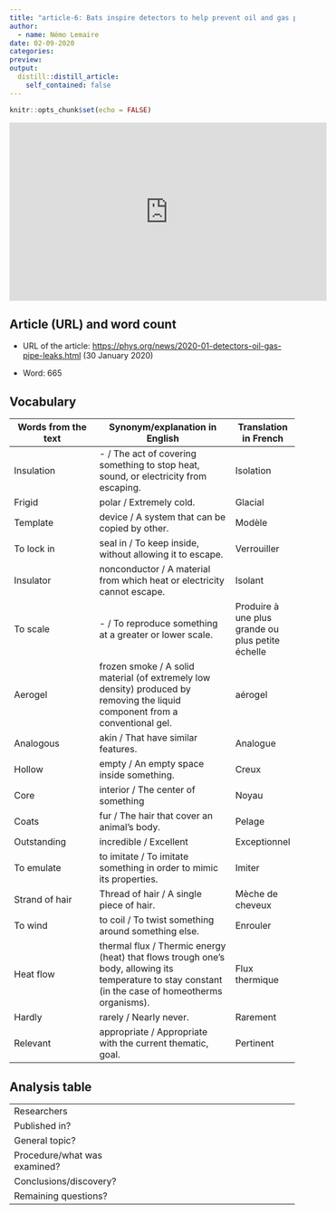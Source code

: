 ```yaml
---
title: "article-6: Bats inspire detectors to help prevent oil and gas pipe leaks"
author:
  - name: Némo Lemaire
date: 02-09-2020
categories: 
preview:
output:
  distill::distill_article:
    self_contained: false
---
```


```r
knitr::opts_chunk$set(echo = FALSE)
```

<iframe width="560" height="315" src="https://www.youtube.com/embed/kp5jyZtoTIg" frameborder="0" allowfullscreen></iframe>


## Article (URL) and word count

* URL of the article: <https://phys.org/news/2020-01-detectors-oil-gas-pipe-leaks.html> (30 January 2020)

* Word: 665

## Vocabulary 

| Words from the text | Synonym/explanation in English | Translation in French|
| ------------------- | ------------------------------ |------------|
| Insulation | - / The act of covering something to stop heat, sound, or electricity from escaping. | Isolation |
| Frigid | polar / Extremely cold. | Glacial |
| Template | device / A system that can be copied by other. | Modèle |
| To lock in | seal in / To keep inside, without allowing it to escape. | Verrouiller |
| Insulator | nonconductor / A material from which heat or electricity cannot escape. | Isolant |
|  To scale | - / To reproduce something at a greater or lower scale. | Produire à une plus grande ou plus petite échelle |
| Aerogel | frozen smoke / A solid material (of extremely low density) produced by removing the liquid component from a conventional gel. | aérogel |
| Analogous | akin / That have similar features. | Analogue |
| Hollow | empty / An empty space inside something. | Creux |
| Core | interior / The center of something | Noyau |
| Coats | fur / The hair that cover an animal's body. | Pelage |
| Outstanding | incredible / Excellent | Exceptionnel |
| To emulate | to imitate / To imitate something in order to mimic its properties. | Imiter |
| Strand of hair | Thread of hair / A single piece of hair. | Mèche de cheveux |
| To wind | to coil / To twist something around something else. | Enrouler |
| Heat flow | thermal flux  / Thermic energy (heat) that flows trough one's body, allowing its temperature to stay constant (in the case of homeotherms organisms). | Flux thermique |
| Hardly | rarely / Nearly never. | Rarement |
| Relevant | appropriate / Appropriate with the current thematic, goal. | Pertinent |

## Analysis table

|                              |                                                                     |
| ---------------------------- | ------------------------------------------------------------------- |
| Researchers                  |  |
| Published in?                |  |
| General topic?               |  |
| Procedure/what was examined? |  |
| Conclusions/discovery?       |  |
| Remaining questions?         |  |

